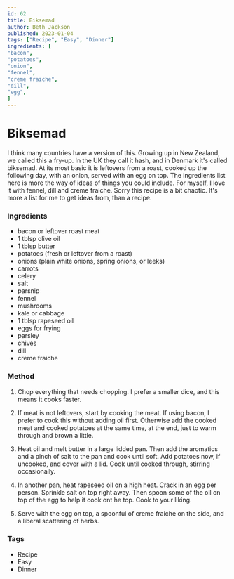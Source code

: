 ```yaml
---
id: 62
title: Biksemad
author: Beth Jackson
published: 2023-01-04
tags: ["Recipe", "Easy", "Dinner"]
ingredients: [
"bacon",
"potatoes",
"onion",
"fennel",
"creme fraiche",
"dill",
"egg",
]
---
```


# Biksemad

<BlogTextWrapper>

I think many countries have a version of this. Growing up in New Zealand, we called this a fry-up. In the UK they call it hash, and in Denmark it's called biksemad. At its most basic it is leftovers from a roast, cooked up the following day, with an onion, served with an egg on top. The ingredients list here is more the way of ideas of things you could include. For myself, I love it with fennel, dill and creme fraiche. Sorry this recipe is a bit chaotic. It's more a list for me to get ideas from, than a recipe.

</BlogTextWrapper>

<BlogTextWrapper>

### Ingredients

- bacon or leftover roast meat
- 1 tblsp olive oil
- 1 tblsp butter
- potatoes (fresh or leftover from a roast)
- onions (plain white onions, spring onions, or leeks)
- carrots
- celery
- salt
- parsnip
- fennel
- mushrooms
- kale or cabbage
- 1 tblsp rapeseed oil
- eggs for frying
- parsley
- chives
- dill
- creme fraiche

</BlogTextWrapper>

<BlogTextWrapper>

### Method

1. Chop everything that needs chopping. I prefer a smaller dice, and this means it cooks faster.

2. If meat is not leftovers, start by cooking the meat. If using bacon, I prefer to cook this without adding oil first. Otherwise add the cooked meat and cooked potatoes at the same time, at the end, just to warm through and brown a little.

3. Heat oil and melt butter in a large lidded pan. Then add the aromatics and a pinch of salt to the pan and cook until soft. Add potatoes now, if uncooked, and cover with a lid. Cook until cooked through, stirring occasionally.

4. In another pan, heat rapeseed oil on a high heat. Crack in an egg per person. Sprinkle salt on top right away. Then spoon some of the oil on top of the egg to help it cook ont he top. Cook to your liking.

5. Serve with the egg on top, a spoonful of creme fraiche on the side, and a liberal scattering of herbs.

</BlogTextWrapper>

<BlogTextWrapper>

### Tags

- Recipe
- Easy
- Dinner

</BlogTextWrapper>
